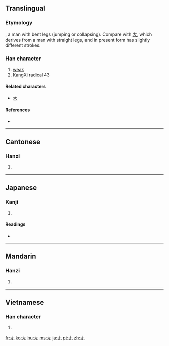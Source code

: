 {{also|尤}}
==Translingual==
{{stroke order|type=animate}}

===Etymology===
{{liushu|i}}, a man with bent legs (jumping or collapsing). Compare with [[大]], which derives from a man with straight legs, and in present form has slightly different strokes.

{{Han etyl}}

===Han character===
{{Han char|rn=43|rad=尢|as=00|sn=3|four=4001<sub>0</sub>|canj=大山 (KU), X大山 (XKU)}}

# [[weak]]
# KangXi radical 43

====Related characters====
{{rfc-header|Related characters|lang=mul}}
* [[大]]

====References====
* {{Han ref|kx=0298.020|dkj=07539|dj=0593.010|hdz=10551.100|uh=5C22|ud=23586|bh=A471|bd=42097}}

----

==Cantonese==

===Hanzi===
{{yue-hanzi|jyut=[[wong1]]|y=[[wong1]]}}

# {{defn|Cantonese|sort=尢00}}

----

==Japanese==

===Kanji===
{{ja-kanji|grade=9|rs=尢00}}

# {{defn|Japanese}}

====Readings====
* {{ja-readings|on=[[おう]] (ō)|kun=[[あしなえ]] (ashinae), [[せむし]] (semushi)}}

----

==Mandarin==

===Hanzi===
{{cmn-hanzi|pin=[[wāng]] ([[wang1]]), [[yóu]] ([[you2]])|wg=wang<sup>1</sup>}}

# {{defn|Mandarin|sort=尢00}}

----

==Vietnamese==

===Han character===
{{vi-hantu|[[uông]], [[vưu]]|rs=尢00}}

# {{defn|Vietnamese|sort=尢00}}

[[fr:尢]]
[[ko:尢]]
[[hu:尢]]
[[ms:尢]]
[[ja:尢]]
[[pt:尢]]
[[zh:尢]]